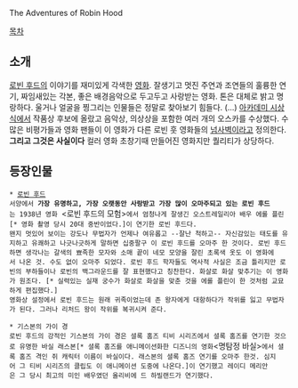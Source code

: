 The Adventures of Robin Hood

[[목차]]
== 소개 ==
[[로빈 후드]]의 이야기를 재미있게 각색한 [[영화]]. 잘생기고 멋진 주연과 조연들의 훌륭한 연기, 짜임새있는 각본, 좋은 배경음악으로 두고두고 사랑받는 영화. 톤은 대체로 밝고 명랑하다. 울거나 얼굴을 찡그리는 인물들은 정말로 찾아보기 힘들다. (...) [[아카데미 시상식]]에서 작품상 후보에 올랐고 음악상, 의상상을 포함한 여러 개의 오스카를 수상했다. 
수많은 비평가들과 영화 팬들이 이 영화가 다른 로빈 훗 영화들의 [[넘사벽]]이라고 정의한다. '''그리고 그것은 사실이다''' 컬러 영화 초창기때 만들어진 영화지만 퀄리티가 상당하다. 

== 등장인물 ==
 * [[로빈 후드]]
 서양에서 '''가장 유명하고, 가장 오랫동안 사랑받고 가장 많이 오마주되고 있는 로빈 후드'''는 1938년 영화 <로빈 후드의 모험>에서 엄청나게 잘생긴 오스트레일리아 배우 에롤 플린[* 영화 촬영 당시 20대 중반이었다.]이 연기한 로빈 후드다.
 왠지 멋있어 보이는 강도나 무법자가 언제나 여유롭고 --잘난 척하고-- 자신감있는 태도를 유지하고 유쾌하고 나긋나긋하게 말하면 십중팔구 이 로빈 후드를 오마주 한 것이다. 로빈 후드하면 생각나는 갈색의 뾰족한 모자와 소매 끝이 네모 모양을 잘린 초록색 옷도 이 영화에서 나온 것. 수도 없이 오마주 되었다. 로빈 후드 학자들도 역사적 사실은 조금 틀리지만 로빈의 부하들이나 로빈의 백그라운드를 잘 표현했다고 칭찬한다. 화살로 화살 맞추기는 이 영화가 원조다. [* 실력있는 실재 궁수가 화살로 화살을 맞춘 것을 에롤 플린이 한 것처럼 교묘하게 편집했다.] 
 영화상 설정에서 로빈 후드는 원래 귀족이었는데 존 왕자에게 대항하다가 작위를 잃고 무법자가 된다. 그러나 리처드 왕이 작위를 복귀시켜 준다.

 * 기스본의 가이 경
 로빈 후드의 강적인 기스본의 가이 경은 셜록 홈즈 티비 시리즈에서 셜록 홈즈를 연기한 것으로 유명한 바실 래스본[* 셜록 홈즈를 애니메이션화한 디즈니의 영화<명탐정 바실>에서 셜록 홈즈 격인 쥐 캐릭터 이름이 바실이다. 래스본의 셜록 홈즈 연기를 오마주 한것. 심지어 그 티비 시리즈의 클립도 이 애니메이션 도중에 나온다.]이 연기했고 레이디 메리안은 그 당시 최고의 미인 배우였던 올리비에 드 하빌랜드가 연기했다.
